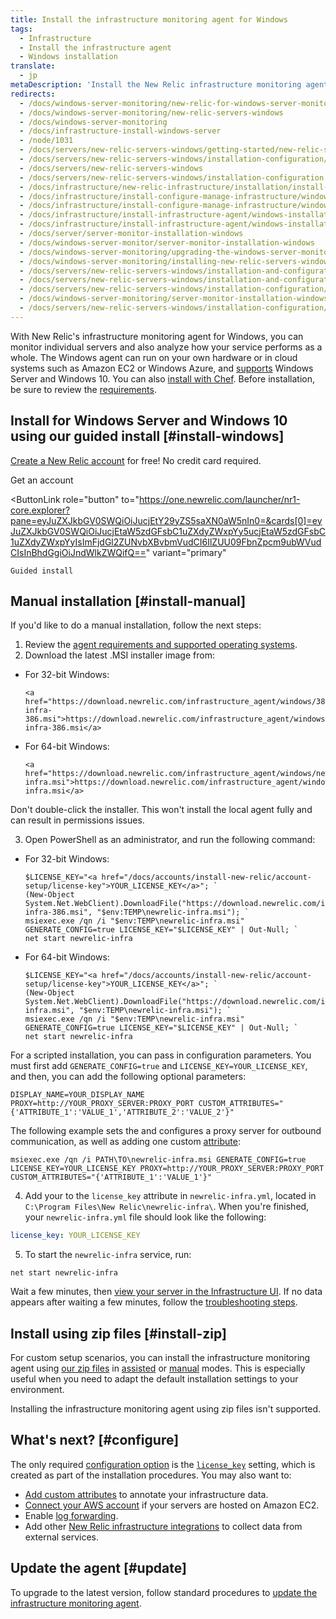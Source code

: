```yaml
---
title: Install the infrastructure monitoring agent for Windows
tags:
  - Infrastructure
  - Install the infrastructure agent
  - Windows installation
translate:
  - jp
metaDescription: 'Install the New Relic infrastructure monitoring agent for Windows with a simple headless MSI, and do basic configuration.'
redirects:
  - /docs/windows-server-monitoring/new-relic-for-windows-server-monitoring
  - /docs/windows-server-monitoring/new-relic-servers-windows
  - /docs/windows-server-monitoring
  - /docs/infrastructure-install-windows-server
  - /node/1031
  - /docs/servers/new-relic-servers-windows/getting-started/new-relic-servers-windows
  - /docs/servers/new-relic-servers-windows/installation-configuration/install-servers-windows
  - /docs/servers/new-relic-servers-windows
  - /docs/servers/new-relic-servers-windows/installation-configuration
  - /docs/infrastructure/new-relic-infrastructure/installation/install-infrastructure-windows-server
  - /docs/infrastructure/install-configure-manage-infrastructure/windows-installation/install-infrastructure-windows-server-using-package-manager
  - /docs/infrastructure/install-configure-manage-infrastructure/windows-installation/install-infrastructure-windows-server-using-msi-installer
  - /docs/infrastructure/install-infrastructure-agent/windows-installation/install-infrastructure-agent-windows-server-using-msi-installer
  - /docs/infrastructure/install-infrastructure-agent/windows-installation/install-infrastructure-agent-windows
  - /docs/server/server-monitor-installation-windows
  - /docs/windows-server-monitor/server-monitor-installation-windows
  - /docs/windows-server-monitoring/upgrading-the-windows-server-monitor
  - /docs/windows-server-monitoring/installing-new-relic-servers-windows
  - /docs/servers/new-relic-servers-windows/installation-and-configuration/installing-new-relic-servers
  - /docs/servers/new-relic-servers-windows/installation-and-configuration/installing-new-relic-servers-windows
  - /docs/servers/new-relic-servers-windows/installation-configuration/installing-new-relic-servers-windows
  - /docs/windows-server-monitoring/server-monitor-installation-windows
  - /docs/servers/new-relic-servers-windows/installation-configuration/installing-servers-windows
---
```


With New Relic's infrastructure monitoring agent for Windows, you can monitor individual servers and also analyze how your service performs as a whole. The Windows agent can run on your own hardware or in cloud systems such as Amazon EC2 or Windows Azure, and [supports](/docs/infrastructure/install-infrastructure-agent/get-started/requirements-infrastructure-agent) Windows Server and Windows 10. You can also [install with Chef](/docs/infrastructure/new-relic-infrastructure/config-management-tools/configure-new-relic-infrastructure-using-chef). Before installation, be sure to review the [requirements](/docs/infrastructure/new-relic-infrastructure/getting-started/compatibility-requirements-new-relic-infrastructurets).

## Install for Windows Server and Windows 10 using our guided install [#install-windows]

[Create a New Relic account](https://newrelic.com/signup) for free! No credit card required.

<ButtonGroup>
  <ButtonLink
    data-tessen="stitchedPathLinkClick"
    role="button"
    to="https://newrelic.com/signup"
    variant="primary"
  >
    Get an account
  </ButtonLink>

  <ButtonLink
    role="button"
    to="https://one.newrelic.com/launcher/nr1-core.explorer?pane=eyJuZXJkbGV0SWQiOiJucjEtY29yZS5saXN0aW5nIn0=&cards[0]=eyJuZXJkbGV0SWQiOiJucjEtaW5zdGFsbC1uZXdyZWxpYy5ucjEtaW5zdGFsbC1uZXdyZWxpYyIsImFjdGl2ZUNvbXBvbmVudCI6IlZUU09FbnZpcm9ubWVudCIsInBhdGgiOiJndWlkZWQifQ=="
    variant="primary"
  >
    Guided install
  </ButtonLink>
</ButtonGroup>

## Manual installation [#install-manual]

If you'd like to do a manual installation, follow the next steps:

1. Review the [agent requirements and supported operating systems](/docs/infrastructure/new-relic-infrastructure/getting-started/compatibility-requirements-new-relic-infrastructure).
2. Download the latest .MSI installer image from:
- For 32-bit Windows:
  ```
  <a href="https://download.newrelic.com/infrastructure_agent/windows/386/newrelic-infra-386.msi">https://download.newrelic.com/infrastructure_agent/windows/386/newrelic-infra-386.msi</a>​
  ```

- For 64-bit Windows:
  ```
  <a href="https://download.newrelic.com/infrastructure_agent/windows/newrelic-infra.msi">https://download.newrelic.com/infrastructure_agent/windows/newrelic-infra.msi</a>
  ```
  
<Callout variant="important">
  Don't double-click the installer. This won't install the local agent fully and can result in permissions issues.
</Callout>

3. Open PowerShell as an administrator, and run the following command:

- For 32-bit Windows:
  ```shell
  $LICENSE_KEY="<a href="/docs/accounts/install-new-relic/account-setup/license-key">YOUR_LICENSE_KEY</a>"; `
  (New-Object System.Net.WebClient).DownloadFile("https://download.newrelic.com/infrastructure_agent/windows/386/newrelic-infra-386.msi", "$env:TEMP\newrelic-infra.msi"); `
  msiexec.exe /qn /i "$env:TEMP\newrelic-infra.msi" GENERATE_CONFIG=true LICENSE_KEY="$LICENSE_KEY" | Out-Null; `
  net start newrelic-infra
  ```

- For 64-bit Windows:
  ```shell
  $LICENSE_KEY="<a href="/docs/accounts/install-new-relic/account-setup/license-key">YOUR_LICENSE_KEY</a>"; `
  (New-Object System.Net.WebClient).DownloadFile("https://download.newrelic.com/infrastructure_agent/windows/newrelic-infra.msi", "$env:TEMP\newrelic-infra.msi"); `
  msiexec.exe /qn /i "$env:TEMP\newrelic-infra.msi" GENERATE_CONFIG=true LICENSE_KEY="$LICENSE_KEY" | Out-Null; `
  net start newrelic-infra
  ```

For a scripted installation, you can pass in configuration parameters. You must first add 
`GENERATE_CONFIG=true` and `LICENSE_KEY=YOUR_LICENSE_KEY`, and then, you can add the following optional parameters:

```shell
DISPLAY_NAME=YOUR_DISPLAY_NAME PROXY=http://YOUR_PROXY_SERVER:PROXY_PORT CUSTOM_ATTRIBUTES="{'ATTRIBUTE_1':'VALUE_1','ATTRIBUTE_2':'VALUE_2'}"
```

The following example sets the <LicenseKey/> and configures a proxy server for outbound communication, as well as adding one custom [attribute](/docs/using-new-relic/welcome-new-relic/get-started/glossary#attribute):

```shell
msiexec.exe /qn /i PATH\TO\newrelic-infra.msi GENERATE_CONFIG=true LICENSE_KEY=YOUR_LICENSE_KEY PROXY=http://YOUR_PROXY_SERVER:PROXY_PORT CUSTOM_ATTRIBUTES="{'ATTRIBUTE_1':'VALUE_1'}"
```

4. Add your <LicenseKey/> to the `license_key` attribute in `newrelic-infra.yml`, located in `C:\Program Files\New Relic\newrelic-infra\`. When you're finished, your `newrelic-infra.yml` file should look like the following:
  ```yml
  license_key: YOUR_LICENSE_KEY
  ```

5. To start the `newrelic-infra` service, run:
  ```shell
  net start newrelic-infra
  ```

Wait a few minutes, then [view your server in the Infrastructure UI](/docs/infrastructure/new-relic-infrastructure/infrastructure-ui-pages/infrastructure-compute-page-measure-resource-usage). If no data appears after waiting a few minutes, follow the [troubleshooting steps](/docs/infrastructure/new-relic-infrastructure/troubleshooting/no-data-appears-infrastructure).

## Install using zip files [#install-zip]

For custom setup scenarios, you can install the infrastructure monitoring agent using [our zip files](https://download.newrelic.com/infrastructure_agent/binaries/windows/) in [assisted](/docs/infrastructure/install-configure-infrastructure/windows-installation/assisted-install-infrastructure-windows) or [manual](/docs/infrastructure/install-configure-infrastructure/windows-installation/manual-install-infrastructure-windows) modes. This is especially useful when you need to adapt the default installation settings to your environment.

<Callout variant="caution">
  Installing the infrastructure monitoring agent using zip files isn't supported.
</Callout>

<InstallFeedback />

## What's next? [#configure]

The only required [configuration option](/docs/infrastructure/install-configure-infrastructure/configuration/configure-infrastructure-agent) is the [`license_key`](/docs/Infrastructure-configure-your-agent#conf-license_key) setting, which is created as part of the installation procedures. You may also want to:

* [Add custom attributes](/docs/Infrastructure-configure-your-agent#conf-custom_attributes) to annotate your infrastructure data.
* [Connect your AWS account](/docs/infrastructure-amazon-aws-ec2-integration#connect) if your servers are hosted on Amazon EC2.
* Enable [log forwarding](/docs/logs/enable-new-relic-logs/1-enable-logs/forward-your-logs-using-new-relic-infrastructure-agent).
* Add other [New Relic infrastructure integrations](/docs/infrastructure/integrations-getting-started/getting-started/introduction-infrastructure-integrations) to collect data from external services.

## Update the agent [#update]

To upgrade to the latest version, follow standard procedures to [update the infrastructure monitoring agent](/docs/infrastructure/new-relic-infrastructure/installation/update-infrastructure-agent).
